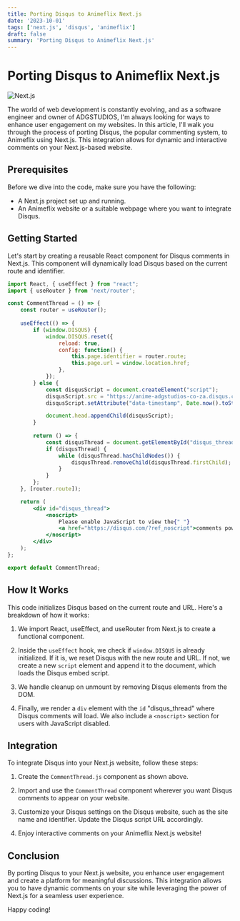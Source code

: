 ```yaml
---
title: Porting Disqus to Animeflix Next.js
date: '2023-10-01'
tags: ['next.js', 'disqus', 'animeflix']
draft: false
summary: 'Porting Disqus to Animeflix Next.js'
---
```



# Porting Disqus to Animeflix Next.js
 
![Next.js](https://nextjs.org/static/favicon/favicon.ico)

The world of web development is constantly evolving, and as a software engineer and owner of ADGSTUDIOS, I'm always looking for ways to enhance user engagement on my websites. In this article, I'll walk you through the process of porting Disqus, the popular commenting system, to Animeflix using Next.js. This integration allows for dynamic and interactive comments on your Next.js-based website.

## Prerequisites

Before we dive into the code, make sure you have the following:

- A Next.js project set up and running.
- An Animeflix website or a suitable webpage where you want to integrate Disqus.

## Getting Started

Let's start by creating a reusable React component for Disqus comments in Next.js. This component will dynamically load Disqus based on the current route and identifier.

```jsx
import React, { useEffect } from "react";
import { useRouter } from 'next/router';

const CommentThread = () => {
    const router = useRouter();
    
    useEffect(() => {
        if (window.DISQUS) {
            window.DISQUS.reset({
                reload: true,
                config: function() {
                    this.page.identifier = router.route;
                    this.page.url = window.location.href;
                },
            });
        } else {
            const disqusScript = document.createElement("script");
            disqusScript.src = "https://anime-adgstudios-co-za.disqus.com/embed.js";
            disqusScript.setAttribute("data-timestamp", Date.now().toString());

            document.head.appendChild(disqusScript);            
        }
        
        return () => {
            const disqusThread = document.getElementById("disqus_thread");
            if (disqusThread) {
                while (disqusThread.hasChildNodes()) {
                    disqusThread.removeChild(disqusThread.firstChild);
                }
            }
        };
    }, [router.route]);

    return (
        <div id="disqus_thread">
            <noscript>
                Please enable JavaScript to view the{" "}
                <a href="https://disqus.com/?ref_noscript">comments powered by Disqus.</a>
            </noscript>
        </div>
    );
};

export default CommentThread;
```

## How It Works

This code initializes Disqus based on the current route and URL. Here's a breakdown of how it works:

1. We import React, useEffect, and useRouter from Next.js to create a functional component.

2. Inside the `useEffect` hook, we check if `window.DISQUS` is already initialized. If it is, we reset Disqus with the new route and URL. If not, we create a new `script` element and append it to the document, which loads the Disqus embed script.

3. We handle cleanup on unmount by removing Disqus elements from the DOM.

4. Finally, we render a `div` element with the `id` "disqus_thread" where Disqus comments will load. We also include a `<noscript>` section for users with JavaScript disabled.

## Integration

To integrate Disqus into your Next.js website, follow these steps:

1. Create the `CommentThread.js` component as shown above.

2. Import and use the `CommentThread` component wherever you want Disqus comments to appear on your website.

3. Customize your Disqus settings on the Disqus website, such as the site name and identifier. Update the Disqus script URL accordingly.

4. Enjoy interactive comments on your Animeflix Next.js website!

## Conclusion

By porting Disqus to your Next.js website, you enhance user engagement and create a platform for meaningful discussions. This integration allows you to have dynamic comments on your site while leveraging the power of Next.js for a seamless user experience.

Happy coding!




